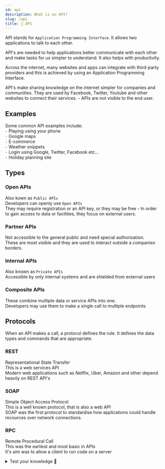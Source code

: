 ```yaml
---
id: api
description: What is an API?
slug: /api
title: 🔗 API
---
```


API stands for `Application Programming Interface`. It allows two applications to talk to each other. 


API's are needed to help applications better communicate with each other and make tasks for us simpler to understand. It also helps with productivity.

Across the internet, many websites and apps can integrate with third-party providers and this is achieved by using an Application Programming Interface. 

API's make sharing knowledge on the internet simpler for companies and communities. They are used by Facebook, Twitter, Youtube and other websites to connect their services. - APIs are not visible to the end user. 

## Examples
Some common API examples include: <br />
`-` Playing using your phone <br />
`-` Google maps <br />
`-` E-commerce <br />
`-` Weather snippets <br />
`-` Login using Google, Twitter, Facebook etc... <br />
`-` Holiday planning site <br />

## Types

### Open APIs
Also kown as `Public APIs` <br />
Developers can openly use `Open APIs` <br />
They may require registration or an API key, or they may be free - In order to gain access to data or facilities, they focus on external users. 

### Partner APIs
Not accessible to the general public and need special authorisation. <br />
These are most visible and they are used to interact outside a companies borders. 

### Internal APIs
Also known as `Private APIs` <br />
Accessible by only internal systems and are shielded from external users

### Composite APIs
These combine multiple data or service APIs into one. <br />
Developers may use them to make a single call to multiple endpoints <br />

## Protocols
When an API makes a call, a protocol defines the rule. It defines the data types and commands that are appropriate. 

### REST
Representational State Transfer <br />
This is a web services API <br />
Modern web applications such as Netflix, Uber, Amazon and other depend heavily on REST API's

### SOAP
Simple Object Access Protocol <br />
This is a well known protocol, that is also a web API <br />
SOAP was the first protocol to standardise how applications could handle recources over network connections. 

### RPC
Remote Procedural Call <br />
This was the earliest and most basic in APIs <br />
It's aim was to allow a client to run code on a server


<details>
  <summary>Test your knowledge 🧠</summary>

<iframe src="https://quizlet.com/689408623/match/embed?i=3loczc&x=1jj1" height="500" width="100%"></iframe>

</details>